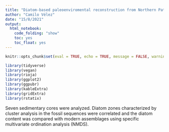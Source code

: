 ```yaml
---
title: "Diatom-based paleoenviromental reconstruction from Northern Patagonia "
author: "Camilo Vélez"
date: "15/8/2021"
output:
  html_notebook:
    code_folding: "show"
    toc: yes
    toc_float: yes
---
```


```r
knitr::opts_chunk$set(eval = TRUE, echo = TRUE, message = FALSE, warning = FALSE)

library(tidyverse)
library(vegan)
library(rioja)
library(ggplot2)
library(ggpubr)
library(kableExtra)
library(gridExtra)
library(rstatix)
```

Seven sedimentary cores were analyzed. Diatom zones characterized by cluster analysis in the fossil sequences were correlated and the diatom content was compared with modern assemblages using specific multivariate ordination analysis (NMDS).
